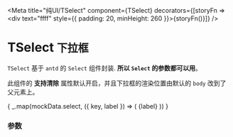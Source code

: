 
<Meta
  title="纯UI/TSelect"
  component={TSelect}
  decorators={[storyFn => <div text="ffff" style={{ padding: 20, minHeight: 260 }}>{storyFn()}</div>]}
/>

# TSelect `下拉框`

`TSelect` 基于 `antd` 的 `Select` 组件封装. **所以 `Select` 的参数都可以用**。

此组件的 **支持清除** 属性默认开启，并且下拉框的渲染位置由默认的 `body` 改到了父元素上。

<Preview>
  <Story name="index">
    <TSelect style={{ width: '200px' }}>
      {
        _.map(mockData.select, ({ key, label }) => (
          <TSelect.Option value={key} key={key}>
            {label}
          </TSelect.Option>
        ))
      }
    </TSelect>
  </Story>
</Preview>

### 参数

<Props of={TSelect} />